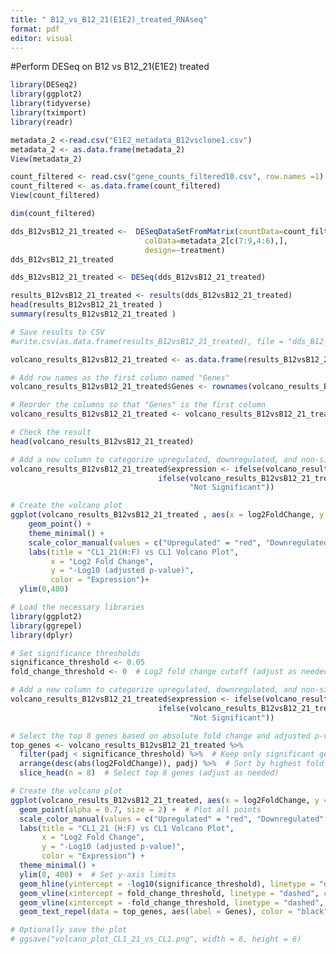---
title: " B12_vs_B12_21(E1E2)_treated_RNAseq"
format: pdf
editor: visual
---

#Perform DESeq on B12 vs B12_21(E1E2) treated

```{r}
library(DESeq2)
library(ggplot2)
library(tidyverse)
library(tximport)
library(readr)
```

```{r}
metadata_2 <-read.csv("E1E2_metadata_B12vsclone1.csv")
metadata_2 <- as.data.frame(metadata_2)
View(metadata_2)
```

```{r}
count_filtered <- read.csv("gene_counts_filtered10.csv", row.names =1)
count_filtered <- as.data.frame(count_filtered)
View(count_filtered)

```

```{r}
dim(count_filtered)
```

```{r}
dds_B12vsB12_21_treated <-  DESeqDataSetFromMatrix(countData=count_filtered[,c(7:9,4:6)], 
                              colData=metadata_2[c(7:9,4:6),], 
                              design=~treatment)
dds_B12vsB12_21_treated
```

```{r}
dds_B12vsB12_21_treated <- DESeq(dds_B12vsB12_21_treated)

```

```{r}
results_B12vsB12_21_treated <- results(dds_B12vsB12_21_treated)
head(results_B12vsB12_21_treated )
summary(results_B12vsB12_21_treated )

```

```{r}
# Save results to CSV
#write.csv(as.data.frame(results_B12vsB12_21_treated), file = "dds_B12_21treated_vs_B12wt.csv")

```

```{r}
volcano_results_B12vsB12_21_treated <- as.data.frame(results_B12vsB12_21_treated)

# Add row names as the first column named "Genes"
volcano_results_B12vsB12_21_treated$Genes <- rownames(volcano_results_B12vsB12_21_treated)

# Reorder the columns so that "Genes" is the first column
volcano_results_B12vsB12_21_treated <- volcano_results_B12vsB12_21_treated[, c("Genes", setdiff(names(volcano_results_B12vsB12_21_treated), "Genes"))]

# Check the result
head(volcano_results_B12vsB12_21_treated)
```

```{r}
# Add a new column to categorize upregulated, downregulated, and non-significant genes
volcano_results_B12vsB12_21_treated$expression <- ifelse(volcano_results_B12vsB12_21_treated$padj < 0.05 & volcano_results_B12vsB12_21_treated$log2FoldChange > 0, "Upregulated",
                                 ifelse(volcano_results_B12vsB12_21_treated$padj < 0.05 & volcano_results_B12vsB12_21_treated$log2FoldChange < 0, "Downregulated", 
                                        "Not Significant"))

# Create the volcano plot
ggplot(volcano_results_B12vsB12_21_treated , aes(x = log2FoldChange, y = -log10(padj), color = expression)) +
    geom_point() +
    theme_minimal() +
    scale_color_manual(values = c("Upregulated" = "red", "Downregulated" = "blue", "Not Significant" = "gray")) +
    labs(title = "CL1_21(H:F) vs CL1 Volcano Plot", 
         x = "Log2 Fold Change", 
         y = "-Log10 (adjusted p-value)", 
         color = "Expression")+
  ylim(0,400)


```

```{r}
# Load the necessary libraries
library(ggplot2)
library(ggrepel)
library(dplyr)

# Set significance thresholds
significance_threshold <- 0.05
fold_change_threshold <- 0  # Log2 fold change cutoff (adjust as needed)

# Add a new column to categorize upregulated, downregulated, and non-significant genes
volcano_results_B12vsB12_21_treated$expression <- ifelse(volcano_results_B12vsB12_21_treated$padj < significance_threshold & volcano_results_B12vsB12_21_treated$log2FoldChange > fold_change_threshold, "Upregulated",
                                 ifelse(volcano_results_B12vsB12_21_treated$padj < significance_threshold & volcano_results_B12vsB12_21_treated$log2FoldChange < -fold_change_threshold, "Downregulated", 
                                        "Not Significant"))

# Select the top 8 genes based on absolute fold change and adjusted p-value
top_genes <- volcano_results_B12vsB12_21_treated %>%
  filter(padj < significance_threshold) %>%  # Keep only significant genes
  arrange(desc(abs(log2FoldChange)), padj) %>%  # Sort by highest fold change, then lowest adjusted p-value
  slice_head(n = 8)  # Select top 8 genes (adjust as needed)

# Create the volcano plot
ggplot(volcano_results_B12vsB12_21_treated, aes(x = log2FoldChange, y = -log10(padj), color = expression)) +
  geom_point(alpha = 0.7, size = 2) +  # Plot all points
  scale_color_manual(values = c("Upregulated" = "red", "Downregulated" = "blue", "Not Significant" = "gray")) +  # Define colors
  labs(title = "CL1_21 (H:F) vs CL1 Volcano Plot", 
       x = "Log2 Fold Change", 
       y = "-Log10 (adjusted p-value)", 
       color = "Expression") +
  theme_minimal() +
  ylim(0, 400) +  # Set y-axis limits
  geom_hline(yintercept = -log10(significance_threshold), linetype = "dashed", color = "black") +  # P-value cutoff
  geom_vline(xintercept = fold_change_threshold, linetype = "dashed", color = "black") +  # Log2 fold change cutoff
  geom_vline(xintercept = -fold_change_threshold, linetype = "dashed", color = "black") +  # Log2 fold change cutoff
  geom_text_repel(data = top_genes, aes(label = Genes), color = "black", size = 3, max.overlaps = 10)  # Label top genes

# Optionally save the plot
# ggsave("volcano_plot_CL1_21_vs_CL1.png", width = 8, height = 6)
```

